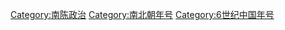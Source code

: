{{Catnav|頁面分類|历史|年号|中国年号|南北朝年号}}
{{Catnav|頁面分類|...|魏晉南北朝|南北朝|南朝陳}}
{{Catnav|頁面分類|...|魏晉南北朝|南北朝|南北朝年号}}

[[Category:南陈政治|Category:南陈政治]]
[[Category:南北朝年号|Category:南北朝年号]]
[[Category:6世纪中国年号|Category:6世纪中国年号]]